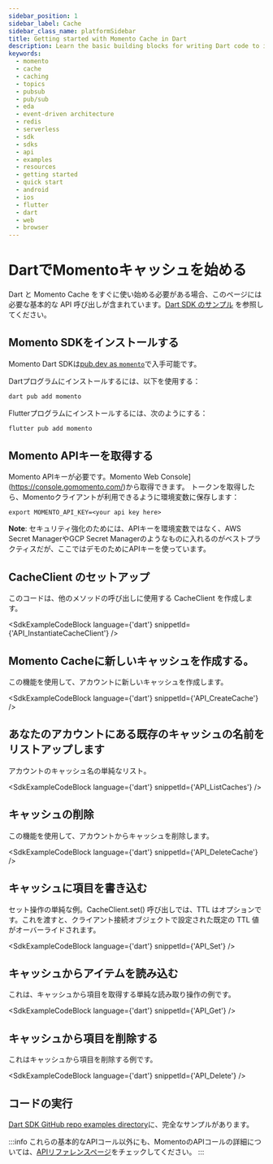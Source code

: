```yaml
---
sidebar_position: 1
sidebar_label: Cache
sidebar_class_name: platformSidebar
title: Getting started with Momento Cache in Dart
description: Learn the basic building blocks for writing Dart code to interact with Momento Cache in your Flutter client applications. You can target browsers, iOS, and Android from a single code base.
keywords:
  - momento
  - cache
  - caching
  - topics
  - pubsub
  - pub/sub
  - eda
  - event-driven architecture
  - redis
  - serverless
  - sdk
  - sdks
  - api
  - examples
  - resources
  - getting started
  - quick start
  - android
  - ios
  - flutter
  - dart
  - web
  - browser
---
```



# DartでMomentoキャッシュを始める

Dart と Momento Cache をすぐに使い始める必要がある場合、このページには必要な基本的な API 呼び出しが含まれています。[Dart SDK のサンプル](https://github.com/momentohq/client-sdk-dart/tree/main/example) を参照してください。

## Momento SDKをインストールする

Momento Dart SDKは[pub.dev as `momento`](https://pub.dev/packages/momento)で入手可能です。

Dartプログラムにインストールするには、以下を使用する：

```bash
dart pub add momento
```

Flutterプログラムにインストールするには、次のようにする：

```bash
flutter pub add momento
```

## Momento APIキーを取得する

Momento APIキーが必要です。Momento Web Console](https://console.gomomento.com/)から取得できます。
トークンを取得したら、Momentoクライアントが利用できるように環境変数に保存します：

```
export MOMENTO_API_KEY=<your api key here>
```

**Note**: セキュリティ強化のためには、APIキーを環境変数ではなく、AWS Secret ManagerやGCP Secret Managerのようなものに入れるのがベストプラクティスだが、ここではデモのためにAPIキーを使っています。

## CacheClient のセットアップ
このコードは、他のメソッドの呼び出しに使用する CacheClient を作成します。

<SdkExampleCodeBlock language={'dart'} snippetId={'API_InstantiateCacheClient'} />

## Momento Cacheに新しいキャッシュを作成する。
この機能を使用して、アカウントに新しいキャッシュを作成します。

<SdkExampleCodeBlock language={'dart'} snippetId={'API_CreateCache'} />

## あなたのアカウントにある既存のキャッシュの名前をリストアップします
アカウントのキャッシュ名の単純なリスト。

<SdkExampleCodeBlock language={'dart'} snippetId={'API_ListCaches'} />

## キャッシュの削除
この機能を使用して、アカウントからキャッシュを削除します。

<SdkExampleCodeBlock language={'dart'} snippetId={'API_DeleteCache'} />

## キャッシュに項目を書き込む
セット操作の単純な例。CacheClient.set() 呼び出しでは、TTL はオプションです。これを渡すと、クライアント接続オブジェクトで設定された既定の TTL 値がオーバーライドされます。

<SdkExampleCodeBlock language={'dart'} snippetId={'API_Set'} />

## キャッシュからアイテムを読み込む
これは、キャッシュから項目を取得する単純な読み取り操作の例です。

<SdkExampleCodeBlock language={'dart'} snippetId={'API_Get'} />

## キャッシュから項目を削除する
これはキャッシュから項目を削除する例です。

<SdkExampleCodeBlock language={'dart'} snippetId={'API_Delete'} />

## コードの実行

[Dart SDK GitHub repo examples directory](https://github.com/momentohq/client-sdk-dart/tree/main/example)に、完全なサンプルがあります。

:::info
これらの基本的なAPIコール以外にも、MomentoのAPIコールの詳細については、[APIリファレンスページ](/cache/develop/api-reference/index.mdx)をチェックしてください。
:::
